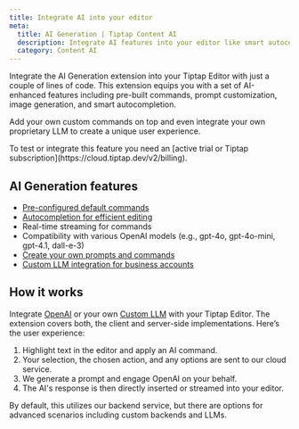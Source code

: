 ```yaml
---
title: Integrate AI into your editor
meta:
  title: AI Generation | Tiptap Content AI
  description: Integrate AI features into your editor like smart autocompletion, image generation and more. Read about it in our docs.
  category: Content AI
---
```



Integrate the AI Generation extension into your Tiptap Editor with just a couple of lines of code. This extension equips you with a set of AI-enhanced features including pre-built commands, prompt customization, image generation, and smart autocompletion.

Add your own custom commands on top and even integrate your own proprietary LLM to create a unique user experience.

<CodeDemo isPro path="/Extensions/AiCommands" />

<Callout title="Integrate or test AI Generation" variant="warning">
    To test or integrate this feature you need an [active trial or Tiptap subscription](https://cloud.tiptap.dev/v2/billing).
</Callout>

## AI Generation features

- [Pre-configured default commands](/content-ai/capabilities/generation/text-generation)
- [Autocompletion for efficient editing](/content-ai/capabilities/generation/text-generation/autocompletion)
- Real-time streaming for commands
- Compatibility with various OpenAI models (e.g., gpt-4o, gpt-4o-mini, gpt-4.1, dall-e-3)
- [Create your own prompts and commands](/content-ai/capabilities/generation/text-generation/custom-commands)
- [Custom LLM integration for business accounts](/content-ai/capabilities/generation/custom-llms)

## How it works

Integrate [OpenAI](/content-ai/capabilities/generation/install) or your own [Custom LLM](/content-ai/capabilities/generation/custom-llms) with your Tiptap Editor. The extension covers both, the client and server-side implementations. Here’s the user experience:

1. Highlight text in the editor and apply an AI command.
2. Your selection, the chosen action, and any options are sent to our cloud service.
3. We generate a prompt and engage OpenAI on your behalf.
4. The AI's response is then directly inserted or streamed into your editor.

By default, this utilizes our backend service, but there are options for advanced scenarios including custom backends and LLMs.
